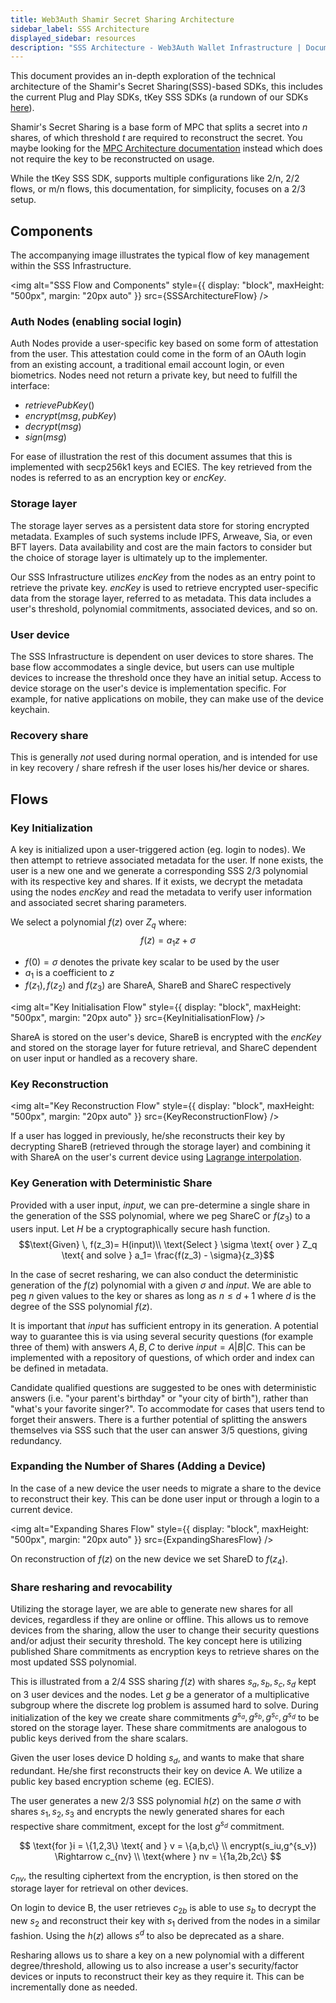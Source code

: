 ```yaml
---
title: Web3Auth Shamir Secret Sharing Architecture
sidebar_label: SSS Architecture
displayed_sidebar: resources
description: "SSS Architecture - Web3Auth Wallet Infrastructure | Documentation - Web3Auth"
---
```



This document provides an in-depth exploration of the technical architecture of the Shamir's Secret Sharing(SSS)-based SDKs, this includes the current
Plug and Play SDKs, tKey SSS SDKs (a rundown of our SDKs [here](/how-web3auth-works/)).

Shamir's Secret Sharing is a base form of MPC that splits a secret into $n$ shares, of which threshold $t$ are required to reconstruct the secret. You
maybe looking for the [MPC Architecture documentation](/infrastructure/mpc-architecture/) instead which does not require the key to be reconstructed
on usage.

While the tKey SSS SDK, supports multiple configurations like 2/n, 2/2 flows, or m/n flows, this documentation, for simplicity, focuses on a 2/3
setup.

## Components

The accompanying image illustrates the typical flow of key management within the SSS Infrastructure.

<img alt="SSS Flow and Components" style={{ display: "block", maxHeight: "500px", margin: "20px auto" }} src={SSSArchitectureFlow} />

### Auth Nodes (enabling social login)

Auth Nodes provide a user-specific key based on some form of attestation from the user. This attestation could come in the form of an OAuth login from
an existing account, a traditional email account login, or even biometrics. Nodes need not return a private key, but need to fulfill the interface:

- $retrievePubKey()$
- $encrypt(msg, pubKey)$
- $decrypt(msg)$
- $sign(msg)$

For ease of illustration the rest of this document assumes that this is implemented with secp256k1 keys and ECIES. The key retrieved from the nodes is
referred to as an encryption key or $encKey$.

### Storage layer

The storage layer serves as a persistent data store for storing encrypted metadata. Examples of such systems include IPFS, Arweave, Sia, or even BFT
layers. Data availability and cost are the main factors to consider but the choice of storage layer is ultimately up to the implementer.

Our SSS Infrastructure utilizes $encKey$ from the nodes as an entry point to retrieve the private key. $encKey$ is used to retrieve encrypted
user-specific data from the storage layer, referred to as metadata. This data includes a user's threshold, polynomial commitments, associated devices,
and so on.

### User device

The SSS Infrastructure is dependent on user devices to store shares. The base flow accommodates a single device, but users can use multiple devices to
increase the threshold once they have an initial setup. Access to device storage on the user's device is implementation specific. For example, for
native applications on mobile, they can make use of the device keychain.

### Recovery share

This is generally _not_ used during normal operation, and is intended for use in key recovery / share refresh if the user loses his/her device or
shares.

## Flows

### Key Initialization

A key is initialized upon a user-triggered action (eg. login to nodes). We then attempt to retrieve associated metadata for the user. If none exists,
the user is a new one and we generate a corresponding SSS 2/3 polynomial with its respective key and shares. If it exists, we decrypt the metadata
using the nodes $encKey$ and read the metadata to verify user information and associated secret sharing parameters.

We select a polynomial $f(z)$ over $Z_q$ where: $$f(z) = a_1z + \sigma$$

- $f(0) = \sigma$ denotes the private key scalar to be used by the user
- $a_1$ is a coefficient to $z$
- $f(z_1),f(z_2)$ and $f(z_3)$ are ShareA, ShareB and ShareC respectively

<img alt="Key Initialisation Flow" style={{ display: "block", maxHeight: "500px", margin: "20px auto" }} src={KeyInitialisationFlow} />

ShareA is stored on the user's device, ShareB is encrypted with the $encKey$ and stored on the storage layer for future retrieval, and ShareC
dependent on user input or handled as a recovery share.

### Key Reconstruction

<img alt="Key Reconstruction Flow" style={{ display: "block", maxHeight: "500px", margin: "20px auto" }} src={KeyReconstructionFlow} />

If a user has logged in previously, he/she reconstructs their key by decrypting ShareB (retrieved through the storage layer) and combining it with
ShareA on the user's current device using
[Lagrange interpolation](https://brilliant.org/wiki/lagrange-interpolation/#:~:text=Lagrange%20Interpolation,proof%20of%20the%20theorem%20below).

### Key Generation with Deterministic Share

Provided with a user input, $input$, we can pre-determine a single share in the generation of the SSS polynomial, where we peg ShareC or $f(z_3)$ to a
users input. Let $H$ be a cryptographically secure hash function.
$$\text{Given} \, f(z_3)= H(input)\\ \text{Select } \sigma \text{ over } Z_q \text{ and solve } a_1= \frac{f(z_3) - \sigma}{z_3}$$

In the case of secret resharing, we can also conduct the deterministic generation of the $f(z)$ polynomial with a given $\sigma$ and $input$. We are
able to peg $n$ given values to the key or shares as long as $n\le d + 1$ where $d$ is the degree of the SSS polynomial $f(z)$.

It is important that $input$ has sufficient entropy in its generation. A potential way to guarantee this is via using several security questions (for
example three of them) with answers $A,B,C$ to derive $input = A|B|C$. This can be implemented with a repository of questions, of which order and
index can be defined in metadata.

Candidate qualified questions are suggested to be ones with deterministic answers (i.e. "your parent's birthday" or "your city of birth"), rather than
"what's your favorite singer?". To accommodate for cases that users tend to forget their answers. There is a further potential of splitting the
answers themselves via SSS such that the user can answer 3/5 questions, giving redundancy.

### Expanding the Number of Shares (Adding a Device)

In the case of a new device the user needs to migrate a share to the device to reconstruct their key. This can be done user input or through a login
to a current device.

<img alt="Expanding Shares Flow" style={{ display: "block", maxHeight: "500px", margin: "20px auto" }} src={ExpandingSharesFlow} />

On reconstruction of $f(z)$ on the new device we set ShareD to $f(z_4)$.

### Share resharing and revocability

Utilizing the storage layer, we are able to generate new shares for all devices, regardless if they are online or offline. This allows us to remove
devices from the sharing, allow the user to change their security questions and/or adjust their security threshold. The key concept here is utilizing
published Share commitments as encryption keys to retrieve shares on the most updated SSS polynomial.

This is illustrated from a 2/4 SSS sharing $f(z)$ with shares $s_a, s_b, s_c, s_d$ kept on 3 user devices and the nodes. Let $g$ be a generator of a
multiplicative subgroup where the discrete log problem is assumed hard to solve. During initialization of the key we create share commitments
$g^{s_a}, g^{s_b}, g^{s_c}, g^{s_d}$ to be stored on the storage layer. These share commitments are analogous to public keys derived from the share
scalars.

Given the user loses device D holding $s_d$, and wants to make that share redundant. He/she first reconstructs their key on device A. We utilize a
public key based encryption scheme (eg. ECIES).

The user generates a new 2/3 SSS polynomial $h(z)$ on the same $\sigma$ with shares $s_1, s_2, s_3$ and encrypts the newly generated shares for each
respective share commitment, except for the lost $g^{s_d}$ commitment.

$$
\text{for }i = \{1,2,3\}  \text{ and } v = \{a,b,c\} \\   encrypt(s_iu,g^{s_v}) \Rightarrow c_{nv} \\
\text{where } nv = \{1a,2b,2c\}
$$

$c_{nv}$, the resulting ciphertext from the encryption, is then stored on the storage layer for retrieval on other devices.

On login to device B, the user retrieves $c_{2b}$ is able to use $s_b$ to decrypt the new $s_2$ and reconstruct their key with $s_1$ derived from the
nodes in a similar fashion. Using the $h(z)$ allows $s^d$ to also be deprecated as a share.

Resharing allows us to share a key on a new polynomial with a different degree/threshold, allowing us to also increase a user's security/factor
devices or inputs to reconstruct their key as they require it. This can be incrementally done as needed.
